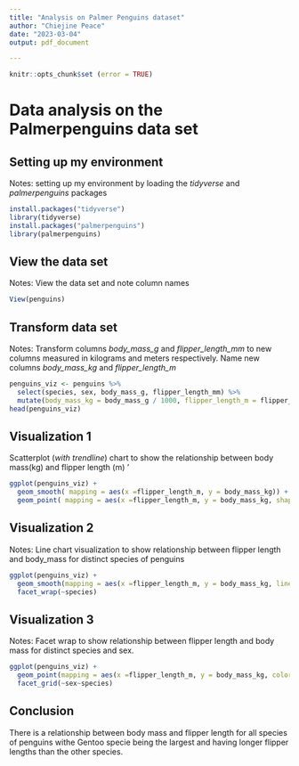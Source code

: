 ```yaml
---
title: "Analysis on Palmer Penguins dataset"
author: "Chiejine Peace"
date: "2023-03-04"
output: pdf_document

---
```



```r
knitr::opts_chunk$set (error = TRUE)
```

# Data analysis on the Palmerpenguins data set

## Setting up my environment

Notes: setting up my environment by loading the *tidyverse* and *palmerpenguins* packages

```r
install.packages("tidyverse")
library(tidyverse)
install.packages("palmerpenguins")
library(palmerpenguins)
```

## View the data set

Notes: View the data set and note column names

```r
View(penguins)
```

## Transform data set

Notes: Transform columns *body_mass_g* and *flipper_length_mm* to new columns measured in kilograms and meters respectively. Name new columns *body_mass_kg* and *flipper_length_m*

```r
penguins_viz <- penguins %>% 
  select(species, sex, body_mass_g, flipper_length_mm) %>% 
  mutate(body_mass_kg = body_mass_g / 1000, flipper_length_m = flipper_length_mm / 1000)
head(penguins_viz)
```

## Visualization 1

Scatterplot (*with trendline*) chart to show the relationship between body mass(kg) and flipper length (m) '

```r
ggplot(penguins_viz) + 
  geom_smooth( mapping = aes(x =flipper_length_m, y = body_mass_kg)) +
  geom_point( mapping = aes(x =flipper_length_m, y = body_mass_kg, shape = species))
```

## Visualization 2

Notes: Line chart visualization to show relationship between flipper length and body_mass for distinct species of penguins

```r

ggplot(penguins_viz) +
  geom_smooth(mapping = aes(x =flipper_length_m, y = body_mass_kg, linetype = species)) + 
  facet_wrap(~species)

```

## Visualization 3

Notes: Facet wrap to show relationship between flipper length and body mass for distinct species and sex.

```r
ggplot(penguins_viz) +
  geom_point(mapping = aes(x =flipper_length_m, y = body_mass_kg, color = species)) + 
  facet_grid(~sex~species)

```

## Conclusion

There is a relationship between body mass and flipper length for all species of penguins withe Gentoo specie being the largest and having longer flipper lengths than the other species.
